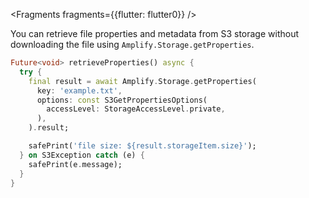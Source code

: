 
<Fragments fragments={{flutter: flutter0}} />

You can retrieve file properties and metadata from S3 storage without downloading the file using `Amplify.Storage.getProperties`.

```dart
Future<void> retrieveProperties() async {
  try {
    final result = await Amplify.Storage.getProperties(
      key: 'example.txt',
      options: const S3GetPropertiesOptions(
        accessLevel: StorageAccessLevel.private,
      ),
    ).result;

    safePrint('file size: ${result.storageItem.size}');
  } on S3Exception catch (e) {
    safePrint(e.message);
  }
}
```